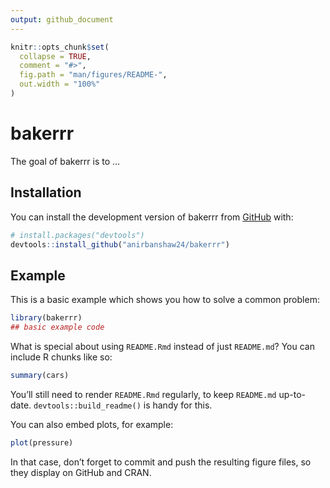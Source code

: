 ```yaml
---
output: github_document
---
```


<!-- README.md is generated from README.Rmd. Please edit that file -->

```r
knitr::opts_chunk$set(
  collapse = TRUE,
  comment = "#>",
  fig.path = "man/figures/README-",
  out.width = "100%"
)
```

# bakerrr

<!-- badges: start -->
<!-- badges: end -->

The goal of bakerrr is to ...

## Installation

You can install the development version of bakerrr from [GitHub](https://github.com/) with:

``` r
# install.packages("devtools")
devtools::install_github("anirbanshaw24/bakerrr")
```

## Example

This is a basic example which shows you how to solve a common problem:

```r
library(bakerrr)
## basic example code
```

What is special about using `README.Rmd` instead of just `README.md`? You can include R chunks like so:

```r
summary(cars)
```

You'll still need to render `README.Rmd` regularly, to keep `README.md` up-to-date. `devtools::build_readme()` is handy for this.

You can also embed plots, for example:

```r
plot(pressure)
```

In that case, don't forget to commit and push the resulting figure files, so they display on GitHub and CRAN.
